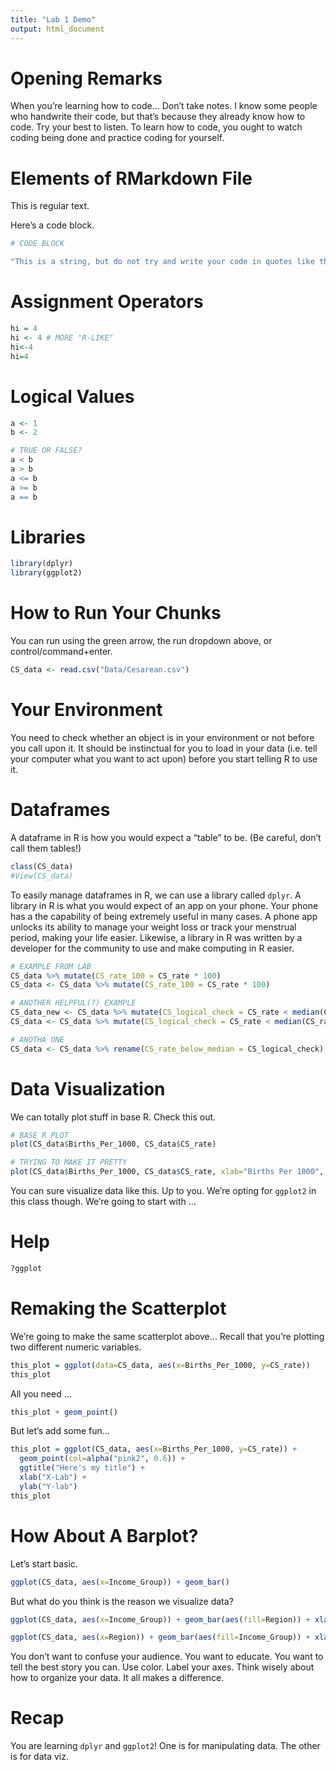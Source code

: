 ```yaml
---
title: "Lab 1 Demo"
output: html_document
---
```


# Opening Remarks
When you're learning how to code... Don't take notes. I know some people who handwrite their code, but that's because they already know how to code. Try your best to listen. To learn how to code, you ought to watch coding being done and practice coding for yourself.

# Elements of RMarkdown File
This is regular text.

Here's a code block.
```r
# CODE BLOCK
```

```r
"This is a string, but do not try and write your code in quotes like this!"
```

# Assignment Operators
```r
hi = 4
hi <- 4 # MORE "R-LIKE"
hi<-4
hi=4
```


# Logical Values
```r
a <- 1
b <- 2

# TRUE OR FALSE?
a < b
a > b
a <= b
a >= b
a == b
```

# Libraries
```r
library(dplyr)
library(ggplot2)
```

# How to Run Your Chunks
You can run using the green arrow, the run dropdown above, or control/command+enter.
```r
CS_data <- read.csv("Data/Cesarean.csv")
```

# Your Environment
You need to check whether an object is in your environment or not before you call upon it. It should be instinctual for you to load in your data (i.e. tell your computer what you want to act upon) before you start telling R to use it.

# Dataframes
A dataframe in R is how you would expect a "table" to be. (Be careful, don't call them tables!)

```r
class(CS_data)
#View(CS_data)
```

To easily manage dataframes in R, we can use a library called `dplyr`. A library in R is what you would expect of an app on your phone. Your phone has a the capability of being extremely useful in many cases. A phone app unlocks its ability to manage your weight loss or track your menstrual period, making your life easier. Likewise, a library in R was written by a developer for the community to use and make computing in R easier.

```r
# EXAMPLE FROM LAB
CS_data %>% mutate(CS_rate_100 = CS_rate * 100)
CS_data <- CS_data %>% mutate(CS_rate_100 = CS_rate * 100)

# ANOTHER HELPFUL(?) EXAMPLE
CS_data_new <- CS_data %>% mutate(CS_logical_check = CS_rate < median(CS_rate))
CS_data <- CS_data %>% mutate(CS_logical_check = CS_rate < median(CS_rate))

# ANOTHA ONE
CS_data <- CS_data %>% rename(CS_rate_below_median = CS_logical_check)
```

# Data Visualization
We can totally plot stuff in base R. Check this out.

```r
# BASE R PLOT
plot(CS_data$Births_Per_1000, CS_data$CS_rate)

# TRYING TO MAKE IT PRETTY
plot(CS_data$Births_Per_1000, CS_data$CS_rate, xlab="Births Per 1000", ylab="Cesarian Section Rate", main="Cesarian Rates vs. Births Per 1000", pch=19, col="blue")
```

You can sure visualize data like this. Up to you. We're opting for `ggplot2` in this class though. We're going to start with ...

# Help
```r
?ggplot
```

# Remaking the Scatterplot
We're going to make the same scatterplot above... Recall that you're plotting two different numeric variables.
```r
this_plot = ggplot(data=CS_data, aes(x=Births_Per_1000, y=CS_rate))
this_plot
```

All you need ...
```r
this_plot + geom_point()
```

But let's add some fun...
```r
this_plot = ggplot(CS_data, aes(x=Births_Per_1000, y=CS_rate)) +
  geom_point(col=alpha("pink2", 0.6)) +
  ggtitle("Here's my title") +
  xlab("X-Lab") +
  ylab("Y-lab")
this_plot
```

# How About A Barplot?
Let's start basic.

```r
ggplot(CS_data, aes(x=Income_Group)) + geom_bar()
```

But what do you think is the reason we visualize data?

```r
ggplot(CS_data, aes(x=Income_Group)) + geom_bar(aes(fill=Region)) + xlab("Income Group") + ggtitle("Income Groups per Country") + theme(axis.text.x = element_text(angle = 20, hjust = 1))
```



```r
ggplot(CS_data, aes(x=Region)) + geom_bar(aes(fill=Income_Group)) + xlab("Income Group") + ggtitle("Income Groups per Country") + theme(axis.text.x = element_text(angle = 20, hjust = 1))
```

You don't want to confuse your audience. You want to educate. You want to tell the best story you can. Use color. Label your axes. Think wisely about how to organize your data. It all makes a difference.

# Recap
You are learning `dplyr` and `ggplot2`! One is for manipulating data. The other is for data viz.
